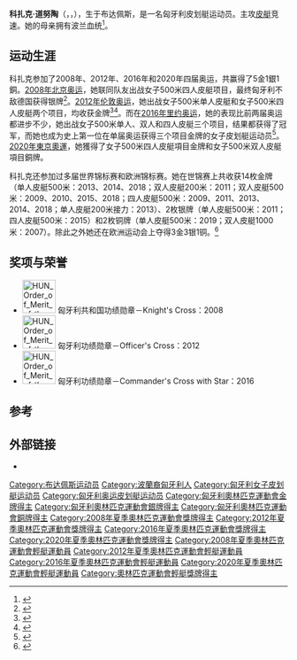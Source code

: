 {{NoteTA|G1=Sports}}
{{Infobox sportsperson
| headercolor    = silver
| name           = 科扎克·道努陶
| image          = Kozák Danuta.jpg
| image_size     = 
| caption        = 
| fullname       = Kozák Danuta
| nationality    = {{HUN}}
| birth_date     = {{birth date and age|1987|1|11}}
| birth_place    = {{HUN}}[[布达佩斯|布达佩斯]]
| height         = 
| weight         = 
| sport          = [[靜水皮划艇|靜水皮划艇]]
| club           = KSI（1996－2008）<br>Budapest Honvéd SE（2009－2012）<br>Újpesti TE（2013－）
| coach          = Béla Somogyi
|show-medals     = no
| medaltemplates = 
{{MedalCount
|[[夏季奥林匹克运动会|夏季奥运]]|6|1|1
|[[世界皮划艇锦标赛|世界皮划艇竞速锦标赛]]|14|2|2
|欧洲皮划艇竞速锦标赛|17|8|1
|[[欧洲运动会|欧洲运动会]]|3|3|1
|'''总计'''|'''40'''|'''14'''|'''5'''
}}
{{MedalSport|女子[[靜水皮划艇|靜水皮划艇]]}}
{{MedalCountry|{{HUN}}}}
{{MedalCompetition|[[奥林匹克运动会|奥林匹克运动会]]}}
{{MedalGold|[[2012年夏季奥林匹克运动会|2012 伦敦]]|[[2012年夏季奧林匹克運動會輕艇女子500公尺單人愛斯基摩艇|单人皮艇500米]]}}
{{MedalGold|2012 伦敦|[[2012年夏季奧林匹克運動會輕艇女子500公尺四人愛斯基摩艇|四人皮艇500米]]}}
{{MedalGold|[[2016年夏季奥林匹克运动会|2016 里约热内卢]]|[[2016年夏季奧林匹克運動會輕艇女子500公尺雙人愛斯基摩艇比賽|双人皮艇500米]]}}
{{MedalGold|2016 里约热内卢|[[2016年夏季奧林匹克運動會輕艇女子500公尺單人愛斯基摩艇比賽|单人皮艇500米]]}}
{{MedalGold|2016 里约热内卢|[[2016年夏季奧林匹克運動會輕艇女子500公尺四人愛斯基摩艇比賽|四人皮艇500米]]}}
{{MedalGold|[[2020年夏季奧林匹克運動會|2020 東京]]|[[2020年夏季奧林匹克運動會輕艇女子500公尺四人愛斯基摩艇比賽|四人皮艇500米]]}}
{{MedalSilver|[[2008年夏季奥林匹克运动会|2008 北京]]|[[2008年夏季奥林匹克运动会皮划艇比赛—女子500米四人皮艇|四人皮艇500米]]}}
{{MedalBronze|2020 東京|[[2020年夏季奧林匹克運動會輕艇女子500公尺雙人愛斯基摩艇比賽|双人皮艇500米]]}}
{{MedalCompetition|[[世界皮划艇锦标赛|世界皮划艇竞速锦标赛]]}}
{{MedalGold|[[2009年世界輕艇競速錦標賽|2009 达特茅斯]]|双人皮艇500米}}
{{MedalGold|2009 达特茅斯|四人皮艇500米}}
{{MedalGold|[[2010年世界輕艇競速錦標賽|2010 波兹南]]|双人皮艇500米}}
{{MedalGold|[[2011年世界輕艇競速錦標賽|2011 塞格德]]|双人皮艇200米}}
{{MedalGold|2011 塞格德|四人皮艇500米}}
{{MedalGold|[[2013年世界輕艇競速錦標賽|2013 杜伊斯堡]]|单人皮艇500米}}
{{MedalGold|2013 杜伊斯堡|四人皮艇500米}}
{{MedalGold|2013 杜伊斯堡|单人皮艇200米接力}}
{{MedalGold|[[2014年世界輕艇競速錦標賽|2014 莫斯科]]|单人皮艇500米}}
{{MedalGold|2014 莫斯科|四人皮艇500米}}
{{MedalGold|[[2015年世界輕艇競速錦標賽|2015 米兰]]|双人皮艇500米}}
{{MedalGold|[[2018年世界輕艇競速錦標賽|2018 旧蒙特莫尔]]|单人皮艇500米}}
{{MedalGold|2018 旧蒙特莫尔|双人皮艇500米}}
{{MedalGold|2018 旧蒙特莫尔|四人皮艇500米}}
{{MedalSilver|2011 塞格德|单人皮艇500米}}
{{MedalSilver|2015 米兰|四人皮艇500米}}
{{MedalBronze|[[2007年世界輕艇競速錦標賽|2007 杜伊斯堡]]|双人皮艇1000米}}
{{MedalBronze|[[2019年世界輕艇競速錦標賽|2019 塞格德]]|单人皮艇500米}}
{{MedalCompetition|欧洲皮划艇竞速锦标赛}}
{{MedalGold|2007 蓬特韦德拉|双人皮艇1000米}}
{{MedalGold|2008 米兰|双人皮艇500米}}
{{MedalGold|2008 米兰|四人皮艇200米}}
{{MedalGold|2009 勃兰登堡|双人皮艇500米}}
{{MedalGold|2010 特拉索纳|单人皮艇500米}}
{{MedalGold|2011 贝尔格莱德|单人皮艇500米}}
{{MedalGold|2011 贝尔格莱德|双人皮艇200米}}
{{MedalGold|2013 旧蒙特莫尔|四人皮艇500米}}
{{MedalGold|2014 勃兰登堡|单人皮艇500米}}
{{MedalGold|2014 勃兰登堡|单人皮艇200米}}
{{MedalGold|2014 勃兰登堡|四人皮艇500米}}
{{MedalGold|2016 莫斯科|单人皮艇500米}}
{{MedalGold|2016 莫斯科|双人皮艇500米}}
{{MedalGold|2016 莫斯科|四人皮艇500米}}
{{MedalGold|2018 贝尔格莱德|单人皮艇500米}}
{{MedalGold|2018 贝尔格莱德|四人皮艇500米}}
{{MedalGold|2021 波茲南|双人皮艇500米}}
{{MedalSilver|2008 米兰|四人皮艇500米}}
{{MedalSilver|2009 勃兰登堡|单人皮艇200米接力}}
{{MedalSilver|2010 特拉索纳|四人皮艇500米}}
{{MedalSilver|2011 贝尔格莱德|四人皮艇500米}}
{{MedalSilver|2012 萨格勒布|单人皮艇500米}}
{{MedalSilver|2013 旧蒙特莫尔|单人皮艇500米}}
{{MedalSilver|2018 贝尔格莱德|单人皮艇200米}}
{{MedalSilver|2021 波茲南|单人皮艇500米}}
{{MedalBronze|2012 萨格勒布|四人皮艇500米}}
{{MedalCompetition|[[欧洲运动会|欧洲运动会]]}}
{{MedalGold|[[2015年欧洲运动会|2015 巴库]] | [[2015年歐洲運動會輕艇競速比賽|单人皮艇500米]]}}
{{MedalGold|2015 巴库 | 四人皮艇500米}}
{{MedalGold|2019 明斯克 | 四人皮艇500米}}
{{MedalSilver|2019 明斯克 | 单人皮艇200米}}
{{MedalSilver|2019 明斯克 | 单人皮艇500米}}
{{MedalSilver|2019 明斯克 | 双人皮艇500米}}
{{MedalBronze|2015 巴库 | 单人皮艇200米}}
}}
{{Eastern name order|匈牙利语|匈牙利人名}}
'''科扎克·道努陶'''（{{lang-hu|Kozák Danuta}}，{{IPA-hu|ˈkozaːk ˈdɒnutɒ}}，{{bd|1987年|1月11日||}}），生于布达佩斯，是一名匈牙利皮划艇运动员。主攻[[皮艇|皮艇]]竞速。她的母亲拥有波兰血统<ref>{{cite web|url=http://magazine.canoeicf.com/articles/ef8f9e8d6984fdcaf9136e8a064089a1|title=Danuta Kozak (HUN) K1W 500m|publisher=[[國際輕艇總會|International Canoe Federation]]|date=2016-07-26|accessdate=2016-10-18|archiveurl=https://web.archive.org/web/20160821101544/http://magazine.canoeicf.com/articles/ef8f9e8d6984fdcaf9136e8a064089a1|archivedate=2016-08-21}}</ref>。

==运动生涯==
科扎克参加了2008年、2012年、2016年和2020年四届奥运，共赢得了5金1銀1銅。[[2008年夏季奥林匹克运动会皮划艇比赛|2008年北京奥运]]，她联同队友出战女子500米四人皮艇项目，最终匈牙利不敌德国获得银牌<ref>{{cite web|url=http://www.canoagem.org.br/Beijing2008/resultados/velocidade/k4%20500w/Kayak%20Four%20(K4)%20500m%20Women%20Final.pdf|title=Kayak Four (K4) 500m Women Final|publisher={{lang|pt|Confederação Brasileira de Canoagem}}|work=Beijing 2008|date=2008-08-26|accessdate=2016-10-18|archive-url=https://web.archive.org/web/20161019151452/http://www.canoagem.org.br/Beijing2008/resultados/velocidade/k4%20500w/Kayak%20Four%20(K4)%20500m%20Women%20Final.pdf|archive-date=2016-10-19|dead-url=yes}}</ref>。[[2012年夏季奧林匹克運動會輕艇比賽|2012年伦敦奥运]]，她出战女子500米单人皮艇和女子500米四人皮艇两个项目，均收获金牌<ref>{{cite web|url=http://www.bbc.com/sport/olympics/18913334|title=Olympics canoeing: Danuta Kozak surges to K1 500m gold|publisher=[[BBC体育|BBC Sport]]|date=2012-08-09|accessdate=2016-10-18}}</ref><ref>{{cite web|url=http://index.hu/sport/2012/london/cikkek/noi_negyes_donto/|script-title=hu:20 év után aranyérmes a női kajaknégyes|publisher=[[Index_(匈牙利网站)|index.hu]]|date=2012-08-08|accessdate=2016-10-18}}</ref>。而在[[2016年夏季奥林匹克运动会皮划艇比赛|2016年里约奥运]]，她的表现比前两届奥运都进步不少，她出战女子500米单人、双人和四人皮艇三个项目，结果都获得了冠军，而她也成为史上第一位在单届奥运获得三个项目金牌的女子皮划艇运动员<ref>{{cite web|url=http://www.reuters.com/article/us-olympics-rio-canoesprint-w-four-500m-idUSKCN10V0FD|title=Hungary's Danuta Kozak paddles her way to Canoe Sprint triple gold|publisher=[[路透社|Reuters]]|date=2016-08-20|accessdate=2016-10-18|archiveurl=https://web.archive.org/web/20160822142842/http://www.reuters.com/article/us-olympics-rio-canoesprint-w-four-500m-idUSKCN10V0FD|archivedate=2016-08-22|deadurl=no}}</ref>。[[2020年夏季奧林匹克運動會輕艇比賽|2020年東京奧運]]，她獲得了女子500米四人皮艇項目金牌和女子500米双人皮艇項目銅牌。

科扎克还参加过多届世界锦标赛和欧洲锦标赛。她在世锦赛上共收获14枚金牌（单人皮艇500米：2013、2014、2018；双人皮艇200米：2011；双人皮艇500米：2009、2010、2015、2018；四人皮艇500米：2009、2011、2013、2014、2018；单人皮艇200米接力：2013）、2枚银牌（单人皮艇500米：2011；四人皮艇500米：2015）和2枚铜牌（单人皮艇500米：2019；双人皮艇1000米：2007）。除此之外她还在欧洲运动会上夺得3金3银1铜。<ref>{{cite web|url=http://www.canoeresults.eu/medals?year=&name=Kozak+Danuta|title=Kozak Danuta|website=CanoeResults.eu|accessdate=2016-10-19}}</ref>

==奖项与荣誉==
* [[File:HUN_Order_of_Merit_of_the_Hungarian_Rep_(civil)_5class_BAR.svg|60px]] 匈牙利共和国功绩勋章－Knight's Cross：2008
* [[File:HUN_Order_of_Merit_of_the_Hungarian_Rep_(civil)_4class_BAR.svg|60px]] 匈牙利功绩勋章－Officer's Cross：2012
* [[File:HUN_Order_of_Merit_of_the_Hungarian_Rep_(civil)_2class_BAR.svg|60px]] 匈牙利功绩勋章－Commander's Cross with Star：2016

==参考==
{{reflist}}

==外部链接==
*{{cite web|url=https://www.sports-reference.com/olympics/athletes/ko/danuta-kozak-1.html |title=Sports-reference.com介绍页面 |archiveurl=https://web.archive.org/web/20190629110008/https://www.sports-reference.com/olympics/athletes/ko/danuta-kozak-1.html |archivedate=2019-06-29 |deadurl=yes }}

{{奥林匹克运动会皮划艇静水比赛女子单人皮艇500米冠军}}
{{奥林匹克运动会皮划艇静水比赛女子双人皮艇500米冠军}}
{{奥林匹克运动会皮划艇静水比赛女子四人皮艇500米冠军}}
{{DEFAULTSORT:Kozak, Danuta}}
[[Category:布达佩斯运动员|Category:布达佩斯运动员]]
[[Category:波蘭裔匈牙利人|Category:波蘭裔匈牙利人]]
[[Category:匈牙利女子皮划艇运动员|Category:匈牙利女子皮划艇运动员]]
[[Category:匈牙利奥运皮划艇运动员|Category:匈牙利奥运皮划艇运动员]]
[[Category:匈牙利奧林匹克運動會金牌得主|Category:匈牙利奧林匹克運動會金牌得主]]
[[Category:匈牙利奧林匹克運動會銀牌得主|Category:匈牙利奧林匹克運動會銀牌得主]]
[[Category:匈牙利奧林匹克運動會銅牌得主|Category:匈牙利奧林匹克運動會銅牌得主]]
[[Category:2008年夏季奧林匹克運動會獎牌得主|Category:2008年夏季奧林匹克運動會獎牌得主]]
[[Category:2012年夏季奧林匹克運動會獎牌得主|Category:2012年夏季奧林匹克運動會獎牌得主]]
[[Category:2016年夏季奧林匹克運動會獎牌得主|Category:2016年夏季奧林匹克運動會獎牌得主]]
[[Category:2020年夏季奧林匹克運動會獎牌得主|Category:2020年夏季奧林匹克運動會獎牌得主]]
[[Category:2008年夏季奧林匹克運動會輕艇運動員|Category:2008年夏季奧林匹克運動會輕艇運動員]]
[[Category:2012年夏季奧林匹克運動會輕艇運動員|Category:2012年夏季奧林匹克運動會輕艇運動員]]
[[Category:2016年夏季奧林匹克運動會輕艇運動員|Category:2016年夏季奧林匹克運動會輕艇運動員]]
[[Category:2020年夏季奧林匹克運動會輕艇運動員|Category:2020年夏季奧林匹克運動會輕艇運動員]]
[[Category:奧林匹克運動會輕艇獎牌得主|Category:奧林匹克運動會輕艇獎牌得主]]